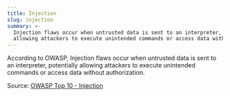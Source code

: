 ```yaml
---
title: Injection
slug: injection
summary: >-
  Injection flaws occur when untrusted data is sent to an interpreter,
  allowing attackers to execute unintended commands or access data without authorization.
---
```


According to OWASP, Injection flaws occur when untrusted data is sent to an interpreter, potentially allowing attackers to execute unintended commands or access data without authorization.

Source: [OWASP Top 10 - Injection](https://owasp.org/Top10/A03_2021-Injection/)
